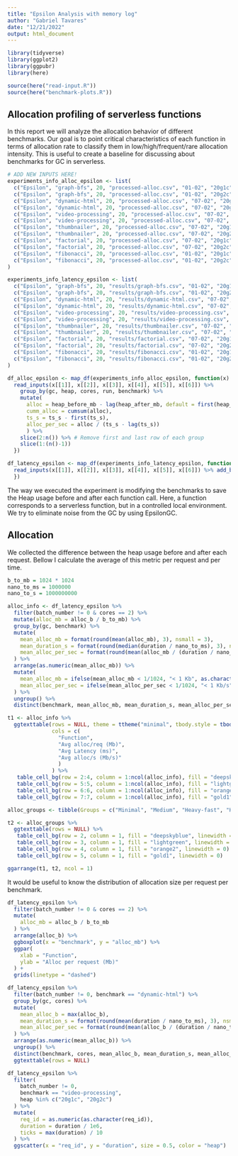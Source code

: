 ```yaml
---
title: "Epsilon Analysis with memory log"
author: "Gabriel Tavares"
date: "12/21/2022"
output: html_document
---
```


```r
library(tidyverse)
library(ggplot2)
library(ggpubr)
library(here)
```

```r
source(here("read-input.R"))
source(here("benchmark-plots.R"))
```

## Allocation profiling of serverless functions

In this report we will analyze the allocation behavior of different benchmarks. Our goal is to point critical characteristics of each function in terms of allocation rate to classify them in low/high/frequent/rare allocation intensity. This is useful to create a baseline for discussing about benchmarks for GC in serverless.

```r
# ADD NEW INPUTS HERE!
experiments_info_alloc_epsilon <- list(
  c("Epsilon", "graph-bfs", 20, "processed-alloc.csv", "01-02", "20g1c"),
  c("Epsilon", "graph-bfs", 20, "processed-alloc.csv", "01-02", "20g2c"),
  c("Epsilon", "dynamic-html", 20, "processed-alloc.csv", "07-02", "20g1c"),
  c("Epsilon", "dynamic-html", 20, "processed-alloc.csv", "07-02", "20g2c"),
  c("Epsilon", "video-processing", 20, "processed-alloc.csv", "07-02", "20g1c"),
  c("Epsilon", "video-processing", 20, "processed-alloc.csv", "07-02", "20g2c"),
  c("Epsilon", "thumbnailer", 20, "processed-alloc.csv", "07-02", "20g1c"),
  c("Epsilon", "thumbnailer", 20, "processed-alloc.csv", "07-02", "20g2c"),
  c("Epsilon", "factorial", 20, "processed-alloc.csv", "07-02", "20g1c"),
  c("Epsilon", "factorial", 20, "processed-alloc.csv", "07-02", "20g2c"),
  c("Epsilon", "fibonacci", 20, "processed-alloc.csv", "01-02", "20g1c"),
  c("Epsilon", "fibonacci", 20, "processed-alloc.csv", "01-02", "20g2c")
)

experiments_info_latency_epsilon <- list(
  c("Epsilon", "graph-bfs", 20, "results/graph-bfs.csv", "01-02", "20g1c"),
  c("Epsilon", "graph-bfs", 20, "results/graph-bfs.csv", "01-02", "20g2c"),
  c("Epsilon", "dynamic-html", 20, "results/dynamic-html.csv", "07-02", "20g1c"),
  c("Epsilon", "dynamic-html", 20, "results/dynamic-html.csv", "07-02", "20g2c"),
  c("Epsilon", "video-processing", 20, "results/video-processing.csv", "07-02", "20g1c"),
  c("Epsilon", "video-processing", 20, "results/video-processing.csv", "07-02", "20g2c"),
  c("Epsilon", "thumbnailer", 20, "results/thumbnailer.csv", "07-02", "20g1c"),
  c("Epsilon", "thumbnailer", 20, "results/thumbnailer.csv", "07-02", "20g2c"),
  c("Epsilon", "factorial", 20, "results/factorial.csv", "07-02", "20g1c"),
  c("Epsilon", "factorial", 20, "results/factorial.csv", "07-02", "20g2c"),
  c("Epsilon", "fibonacci", 20, "results/fibonacci.csv", "01-02", "20g1c"),
  c("Epsilon", "fibonacci", 20, "results/fibonacci.csv", "01-02", "20g2c")
)
```


```r
df_alloc_epsilon <- map_df(experiments_info_alloc_epsilon, function(x) { 
  read_inputs(x[[1]], x[[2]], x[[3]], x[[4]], x[[5]], x[[6]]) %>%
    group_by(gc, heap, cores, run, benchmark) %>%
    mutate(
      alloc = heap_before_mb - lag(heap_after_mb, default = first(heap_before_mb)),
      cumm_alloc = cumsum(alloc),
      ts_s = ts_s - first(ts_s),
      alloc_per_sec = alloc / (ts_s - lag(ts_s))
      ) %>%
    slice(2:n()) %>% # Remove first and last row of each group
    slice(1:(n()-1))
  })

df_latency_epsilon <- map_df(experiments_info_latency_epsilon, function(x) { 
  read_inputs(x[[1]], x[[2]], x[[3]], x[[4]], x[[5]], x[[6]]) %>% add_batch_number() 
  })
```

The way we executed the experiment is modifying the benchmarks to save the Heap usage before and after each function call. Here, a function corresponds to a serverless function, but in a controlled local environment. We try to eliminate noise from the GC by using EpsilonGC.

## Allocation

We collected the difference between the heap usage before and after each request. Bellow I calculate the average of this metric per request and per time.

```r
b_to_mb = 1024 * 1024
nano_to_ms = 1000000
nano_to_s = 1000000000
```

```r
alloc_info <- df_latency_epsilon %>%
  filter(batch_number != 0 & cores == 2) %>%
  mutate(alloc_mb = alloc_b / b_to_mb) %>%
  group_by(gc, benchmark) %>%
  mutate(
    mean_alloc_mb = format(round(mean(alloc_mb), 3), nsmall = 3),
    mean_duration_s = format(round(median(duration / nano_to_ms), 3), nsmall = 3),
    mean_alloc_per_sec = format(round(mean(alloc_mb / (duration / nano_to_s )), 3), nsmall = 3)
  ) %>%
  arrange(as.numeric(mean_alloc_mb)) %>%
  mutate(
    mean_alloc_mb = ifelse(mean_alloc_mb < 1/1024, "< 1 Kb", as.character(mean_alloc_mb)),
    mean_alloc_per_sec = ifelse(mean_alloc_per_sec < 1/1024, "< 1 Kb/s", as.character(mean_alloc_per_sec))
  ) %>%
  ungroup() %>%
  distinct(benchmark, mean_alloc_mb, mean_duration_s, mean_alloc_per_sec)

t1 <- alloc_info %>%
  ggtexttable(rows = NULL, theme = ttheme("minimal", tbody.style = tbody_style(hjust=1, x=0.9)), 
              cols = c(
                "Function", 
                "Avg alloc/req (Mb)", 
                "Avg Latency (ms)", 
                "Avg alloc/s (Mb/s)"
                )
              ) %>%
   table_cell_bg(row = 2:4, column = 1:ncol(alloc_info), fill = "deepskyblue") %>%
   table_cell_bg(row = 5:5, column = 1:ncol(alloc_info), fill = "lightgreen") %>%
   table_cell_bg(row = 6:6, column = 1:ncol(alloc_info), fill = "orange2") %>%
   table_cell_bg(row = 7:7, column = 1:ncol(alloc_info), fill = "gold1")

alloc_groups <- tibble(Groups = c("Minimal", "Medium", "Heavy-fast", "Heavy-Slow"))

t2 <- alloc_groups %>%
  ggtexttable(rows = NULL) %>%
   table_cell_bg(row = 2, column = 1, fill = "deepskyblue", linewidth = 0) %>%
   table_cell_bg(row = 3, column = 1, fill = "lightgreen", linewidth = 0) %>%
   table_cell_bg(row = 4, column = 1, fill = "orange2", linewidth = 0) %>%
   table_cell_bg(row = 5, column = 1, fill = "gold1", linewidth = 0)

ggarrange(t1, t2, ncol = 1)
```

It would be useful to know the distribution of allocation size per request per benchmark.



```r
df_latency_epsilon %>%
  filter(batch_number != 0 & cores == 2) %>%
  mutate(
    alloc_mb = alloc_b / b_to_mb
  ) %>%
  arrange(alloc_b) %>%
  ggboxplot(x = "benchmark", y = "alloc_mb") %>%
  ggpar(
    xlab = "Function",
    ylab = "Alloc per request (Mb)"
  ) + 
  grids(linetype = "dashed")
```

```r
df_latency_epsilon %>%
  filter(batch_number != 0, benchmark == "dynamic-html") %>%
  group_by(gc, cores) %>%
  mutate(
    mean_alloc_b = max(alloc_b),
    mean_duration_s = format(round(mean(duration / nano_to_ms), 3), nsmall = 3),
    mean_alloc_per_sec = format(round(mean(alloc_b / (duration / nano_to_s )), 3), nsmall = 3)
  ) %>%
  arrange(as.numeric(mean_alloc_b)) %>%
  ungroup() %>%
  distinct(benchmark, cores, mean_alloc_b, mean_duration_s, mean_alloc_per_sec) %>%
  ggtexttable(rows = NULL)
```


```r
df_latency_epsilon %>%
  filter(
    batch_number != 0,
    benchmark == "video-processing", 
    heap %in% c("20g1c", "20g2c")
  ) %>%
  mutate(
    req_id = as.numeric(as.character(req_id)),
    duration = duration / 1e6,
    ticks = max(duration) / 10
  ) %>%
  ggscatter(x = "req_id", y = "duration", size = 0.5, color = "heap")
```
















